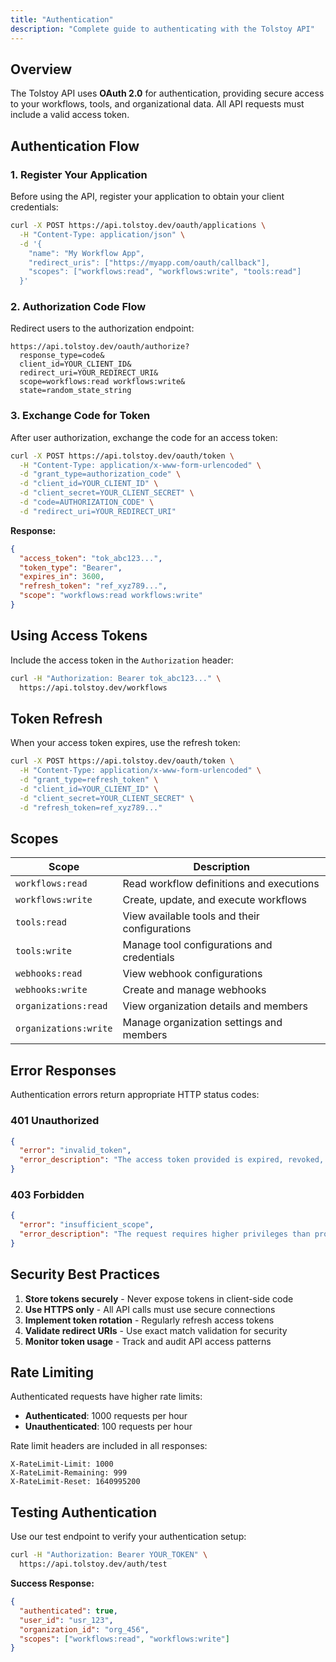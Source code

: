 ```yaml
---
title: "Authentication"
description: "Complete guide to authenticating with the Tolstoy API"
---
```


## Overview

The Tolstoy API uses **OAuth 2.0** for authentication, providing secure access to your workflows, tools, and organizational data. All API requests must include a valid access token.

## Authentication Flow

### 1. Register Your Application

Before using the API, register your application to obtain your client credentials:

```bash
curl -X POST https://api.tolstoy.dev/oauth/applications \
  -H "Content-Type: application/json" \
  -d '{
    "name": "My Workflow App",
    "redirect_uris": ["https://myapp.com/oauth/callback"],
    "scopes": ["workflows:read", "workflows:write", "tools:read"]
  }'
```

### 2. Authorization Code Flow

Redirect users to the authorization endpoint:

```
https://api.tolstoy.dev/oauth/authorize?
  response_type=code&
  client_id=YOUR_CLIENT_ID&
  redirect_uri=YOUR_REDIRECT_URI&
  scope=workflows:read workflows:write&
  state=random_state_string
```

### 3. Exchange Code for Token

After user authorization, exchange the code for an access token:

```bash
curl -X POST https://api.tolstoy.dev/oauth/token \
  -H "Content-Type: application/x-www-form-urlencoded" \
  -d "grant_type=authorization_code" \
  -d "client_id=YOUR_CLIENT_ID" \
  -d "client_secret=YOUR_CLIENT_SECRET" \
  -d "code=AUTHORIZATION_CODE" \
  -d "redirect_uri=YOUR_REDIRECT_URI"
```

**Response:**
```json
{
  "access_token": "tok_abc123...",
  "token_type": "Bearer",
  "expires_in": 3600,
  "refresh_token": "ref_xyz789...",
  "scope": "workflows:read workflows:write"
}
```

## Using Access Tokens

Include the access token in the `Authorization` header:

```bash
curl -H "Authorization: Bearer tok_abc123..." \
  https://api.tolstoy.dev/workflows
```

## Token Refresh

When your access token expires, use the refresh token:

```bash
curl -X POST https://api.tolstoy.dev/oauth/token \
  -H "Content-Type: application/x-www-form-urlencoded" \
  -d "grant_type=refresh_token" \
  -d "client_id=YOUR_CLIENT_ID" \
  -d "client_secret=YOUR_CLIENT_SECRET" \
  -d "refresh_token=ref_xyz789..."
```

## Scopes

| Scope | Description |
|-------|-------------|
| `workflows:read` | Read workflow definitions and executions |
| `workflows:write` | Create, update, and execute workflows |
| `tools:read` | View available tools and their configurations |
| `tools:write` | Manage tool configurations and credentials |
| `webhooks:read` | View webhook configurations |
| `webhooks:write` | Create and manage webhooks |
| `organizations:read` | View organization details and members |
| `organizations:write` | Manage organization settings and members |

## Error Responses

Authentication errors return appropriate HTTP status codes:

### 401 Unauthorized
```json
{
  "error": "invalid_token",
  "error_description": "The access token provided is expired, revoked, malformed, or invalid."
}
```

### 403 Forbidden
```json
{
  "error": "insufficient_scope",
  "error_description": "The request requires higher privileges than provided by the access token."
}
```

## Security Best Practices

1. **Store tokens securely** - Never expose tokens in client-side code
2. **Use HTTPS only** - All API calls must use secure connections
3. **Implement token rotation** - Regularly refresh access tokens
4. **Validate redirect URIs** - Use exact match validation for security
5. **Monitor token usage** - Track and audit API access patterns

## Rate Limiting

Authenticated requests have higher rate limits:
- **Authenticated**: 1000 requests per hour
- **Unauthenticated**: 100 requests per hour

Rate limit headers are included in all responses:
```
X-RateLimit-Limit: 1000
X-RateLimit-Remaining: 999
X-RateLimit-Reset: 1640995200
```

## Testing Authentication

Use our test endpoint to verify your authentication setup:

```bash
curl -H "Authorization: Bearer YOUR_TOKEN" \
  https://api.tolstoy.dev/auth/test
```

**Success Response:**
```json
{
  "authenticated": true,
  "user_id": "usr_123",
  "organization_id": "org_456",
  "scopes": ["workflows:read", "workflows:write"]
}
```